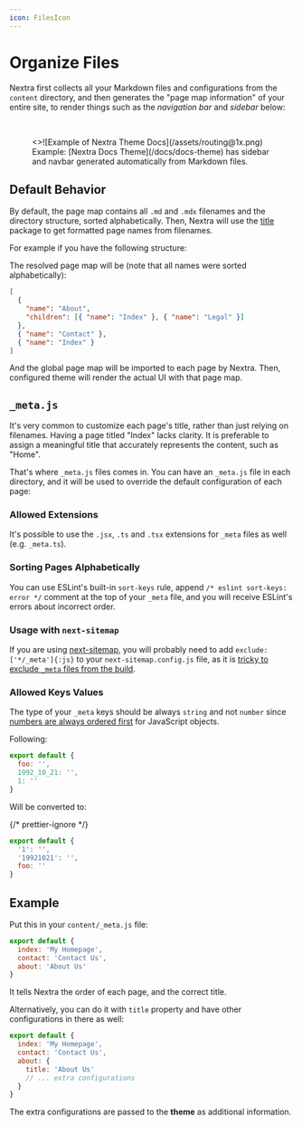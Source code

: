 ```yaml
---
icon: FilesIcon
---
```



# Organize Files

Nextra first collects all your Markdown files and configurations from the
`content` directory, and then generates the "page map information" of your
entire site, to render things such as the _navigation bar_ and _sidebar_ below:

<br />

<figure>
  <>![Example of Nextra Theme Docs](/assets/routing@1x.png)</>
  <figcaption>
    Example: [Nextra Docs Theme](/docs/docs-theme) has sidebar and navbar
    generated automatically from Markdown files.
  </figcaption>
</figure>

## Default Behavior

By default, the page map contains all `.md` and `.mdx` filenames and the
directory structure, sorted alphabetically. Then, Nextra will use the
[title](https://github.com/vercel/title) package to get formatted page names
from filenames.

For example if you have the following structure:

<FileTree>
  <FileTree.Folder name="content" defaultOpen>
    <FileTree.File name="contact.md" />
    <FileTree.File name="index.mdx" />
    <FileTree.Folder name="about" defaultOpen>
      <FileTree.File name="legal.md" />
      <FileTree.File name="index.mdx" />
    </FileTree.Folder>
  </FileTree.Folder>
</FileTree>

The resolved page map will be (note that all names were sorted alphabetically):

```json
[
  {
    "name": "About",
    "children": [{ "name": "Index" }, { "name": "Legal" }]
  },
  { "name": "Contact" },
  { "name": "Index" }
]
```

And the global page map will be imported to each page by Nextra. Then,
configured theme will render the actual UI with that page map.

## `_meta.js`

It's very common to customize each page's title, rather than just relying on
filenames. Having a page titled "Index" lacks clarity. It is preferable to
assign a meaningful title that accurately represents the content, such as
"Home".

That's where `_meta.js` files comes in. You can have an `_meta.js` file in each
directory, and it will be used to override the default configuration of each
page:

<FileTree>
  <FileTree.Folder name="content" defaultOpen>
    <FileTree.File name="_meta.js" />
    <FileTree.File name="contact.md" />
    <FileTree.File name="index.mdx" />
    <FileTree.Folder name="about" defaultOpen>
      <FileTree.File name="_meta.js" />
      <FileTree.File name="legal.md" />
      <FileTree.File name="index.mdx" />
    </FileTree.Folder>
  </FileTree.Folder>
</FileTree>

### Allowed Extensions

It's possible to use the `.jsx`, `.ts` and `.tsx` extensions for `_meta` files
as well (e.g. `_meta.ts`).

### Sorting Pages Alphabetically

You can use ESLint's built-in `sort-keys` rule, append
`/* eslint sort-keys: error */` comment at the top of your `_meta` file, and you
will receive ESLint's errors about incorrect order.

### Usage with `next-sitemap`

If you are using
[next-sitemap](https://github.com/iamvishnusankar/next-sitemap), you will
probably need to add `exclude: ['*/_meta']{:js}` to your
`next-sitemap.config.js` file, as it is
[tricky to exclude `_meta` files from the build](https://github.com/vercel/next.js/issues/8974#issuecomment-542525837).

### Allowed Keys Values

The type of your `_meta` keys should be always `string` and not `number` since
[numbers are always ordered first](https://dev.to/frehner/the-order-of-js-object-keys-458d)
for JavaScript objects.

Following:

```js filename="content/_meta.js"
export default {
  foo: '',
  1992_10_21: '',
  1: ''
}
```

Will be converted to:

{/* prettier-ignore */}
```js filename="content/_meta.js"
export default {
  '1': '',
  '19921021': '',
  foo: ''
}
```

## Example

Put this in your `content/_meta.js` file:

```js filename="content/_meta.js"
export default {
  index: 'My Homepage',
  contact: 'Contact Us',
  about: 'About Us'
}
```

It tells Nextra the order of each page, and the correct title.

Alternatively, you can do it with `title` property and have other configurations
in there as well:

```js filename="content/_meta.js"
export default {
  index: 'My Homepage',
  contact: 'Contact Us',
  about: {
    title: 'About Us'
    // ... extra configurations
  }
}
```

The extra configurations are passed to the **theme** as additional information.
